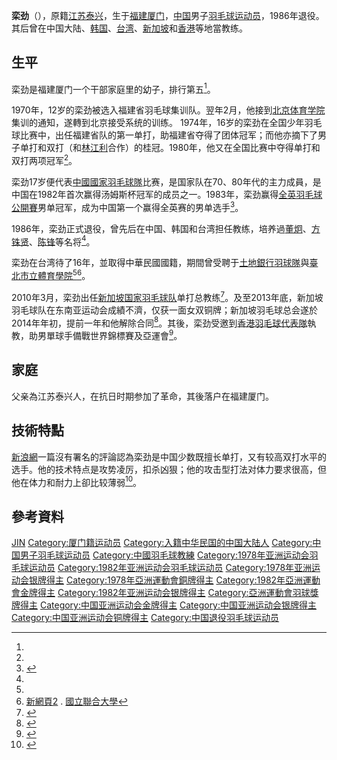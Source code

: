 {{noteTA|G1=Badminton}}
{{Infobox 羽球選手
| playername              = 栾劲
| image                   =
| caption                 = 
| birth_name              = 
| date_of_birth           = {{birth_date_and_age|1958|7|20}}
| place_of_birth          = {{CHN-1949}}[[福建省|福建省]][[厦门市|厦门市]]
| date_of_death           =
| nationality             = {{ROC}}
| residence               =
| height                  =
| weight                  = 
| handedness              = 
| country                 = {{CHN-1949}}{{to}}{{TPE}}
| years_started           = 
| years_retired           = 
| coach                   = 
| event                   = 男子單打、男子雙打
| highest_ranking         =  
| date_of_highest_ranking = 
| current_ranking         = 現已退役
| best_result             = 
| bwf_id                  = 
}}
{{MedalTableTop}}
{{MedalSport | 男子[[羽毛球|羽毛球]]}}
{{MedalCountry | {{CHN}}}}
{{MedalCompetition|[[世界羽毛球锦标赛|世界羽毛球锦标赛]]}}
{{MedalBronze|[[1979年世界羽毛球錦標賽|1979年 杭州]]|男子单打}}
{{MedalSilver|[[1979年世界羽毛球錦標賽|1979年 杭州]]|男子雙打}}
{{MedalCompetition | [[湯姆斯盃|湯姆斯盃]]}}
{{MedalGold  |[[1982年湯姆斯盃|1982年 倫敦]]| 男子團體 }}
{{MedalCompetition | [[世界羽毛球大奖赛总决赛|世界羽毛球大奖赛总决赛]]}}
{{MedalGold  | [[1983年世界羽毛球大獎賽總決賽|1983年 雅加達]] | 男子單打}}
{{MedalBottom}}
'''栾劲'''（{{bd|1958年|7月20日||catIdx=L栾}}），原籍[[江苏|江苏]][[泰兴|泰兴]]，生于[[福建|福建]][[厦门|厦门]]，[[中华人民共和国|中国]]男子[[羽毛球|羽毛球]][[运动员|运动员]]，1986年退役。其后曾在中国大陆、[[韩国|韩国]]、[[台湾|台湾]]、[[新加坡|新加坡]]和[[香港|香港]]等地當教练。

== 生平 ==
栾劲是福建厦门一个干部家庭里的幼子，排行第五<ref name="体育参考"/>。

1970年，12岁的栾劲被选入福建省羽毛球集训队。翌年2月，他接到[[北京体育学院|北京体育学院]]集训的通知，遂轉到北京接受系统的训练。
1974年，16岁的栾劲在全国少年羽毛球比赛中，出任福建省队的第一单打，助福建省夺得了团体冠军；而他亦摘下了男子单打和双打（和[[林江利|林江利]]合作）的桂冠。1980年，他又在全国比赛中夺得单打和双打两项冠军<ref name="体育参考"/>。

栾劲17岁便代表[[中國國家羽毛球隊|中國國家羽毛球隊]]比赛，是国家队在70、80年代的主力成員，是中国在1982年首次赢得汤姆斯杯冠军的成员之一。1983年，栾劲赢得[[全英羽毛球公開賽|全英羽毛球公開賽]]男单冠军，成为中国第一个赢得全英赛的男单选手<ref name="新浪0307">{{cite news|title=羽毛球名将栾劲执教新加坡 力争培养出单打前十选手|url=http://sports.sina.com.cn/o/2010-03-07/06014872567.shtml|newspaper=新浪体育|date=2010-03-07|accessdate=2014-10-27|archive-date=2014-10-27|archive-url=https://web.archive.org/web/20141027074810/http://sports.sina.com.cn/o/2010-03-07/06014872567.shtml|dead-url=no}}</ref>。

1986年，栾劲正式退役，曾先后在中国、韩国和台湾担任教练，培养過[[董炯|董炯]]、[[方铢贤|方铢贤]]、[[陈锋|陈锋]]等名将<ref name="新浪0307"/>。

栾劲在台湾待了16年，並取得中華民國國籍，期間曾受聘于[[土地銀行羽球隊|土地銀行羽球隊]]與[[臺北市立大學天母校區|臺北市立體育學院]]<ref name="新浪0307"/><ref>[http://physical.nuu.edu.tw/guey0070/6_4.htm 新網頁2] {{Wayback|url=http://physical.nuu.edu.tw/guey0070/6_4.htm |date=20161127215426 }}. [[國立聯合大學|國立聯合大學]]</ref>。

2010年3月，栾劲出任[[新加坡国家羽毛球队|新加坡国家羽毛球队]]单打总教练<ref>{{cite news|title=董炯昔日恩师执教新加坡 狮城恐成栾劲最后一站|url=http://sports.163.com/10/0524/12/67EV2B1G00051CAQ.html|newspaper=网易体育|date=2010-05-24|accessdate=2014-10-27|archive-date=2014-10-27|archive-url=https://web.archive.org/web/20141027093101/http://sports.163.com/10/0524/12/67EV2B1G00051CAQ.html|dead-url=no}}</ref>。及至2013年底，新加坡羽毛球队在东南亚运动会成績不濟，仅获一面女双铜牌；新加坡羽毛球总会遂於2014年年初，提前一年和他解除合同<ref>{{cite news|title=新加坡羽球总教练是个重庆人 曾培养皮艳红等名将|url=http://sports.sina.com.cn/yayun2014/o/2014-09-29/01307351606.shtml|newspaper=重庆晨报|date=2014-09-29}}</ref>。其後，栾劲受邀到[[香港羽毛球代表隊|香港羽毛球代表隊]]執教，助男單球手備戰世界錦標賽及亞運會<ref>{{cite news|title=港羽男單實力可上台階|url=http://news.takungpao.com.hk/paper/q/2014/0806/2653291.html|newspaper=大公網|date=2014-08-06}}</ref>。

== 家庭 ==
父亲為江苏泰兴人，在抗日时期参加了革命，其後落户在福建厦门。

==技術特點==
[[新浪網|新浪網]]一篇沒有署名的評論認為栾劲是中国少数既擅长单打，又有较高双打水平的选手。他的技术特点是攻势凌厉，扣杀凶狠；他的攻击型打法对体力要求很高，但他在体力和耐力上卻比较薄弱<ref name="体育参考">{{cite news|title=记羽坛骁将栾劲|url=http://sports.sina.com.cn/others/200001/2822225.shtml|newspaper=体育参考|date=2000-01-28|accessdate=2014-10-27|archive-date=2014-10-27|archive-url=https://web.archive.org/web/20141027075315/http://sports.sina.com.cn/others/200001/2822225.shtml|dead-url=no}}</ref>。

== 參考資料 ==
{{Reflist|2}}

{{汤姆斯杯冠军}}
{{亚洲运动会羽毛球比赛男子团体冠军}}

{{Authority control}}
{{DEFAULTSORT:Luan Jin}}
[[Category:栾姓|JIN]]
[[Category:厦门籍运动员|Category:厦门籍运动员]]
[[Category:入籍中华民国的中国大陆人|Category:入籍中华民国的中国大陆人]]
[[Category:中国男子羽毛球运动员|Category:中国男子羽毛球运动员]]
[[Category:中國羽毛球教練|Category:中國羽毛球教練]]
[[Category:1978年亚洲运动会羽毛球运动员|Category:1978年亚洲运动会羽毛球运动员]]
[[Category:1982年亚洲运动会羽毛球运动员|Category:1982年亚洲运动会羽毛球运动员]]
[[Category:1978年亚洲运动会银牌得主|Category:1978年亚洲运动会银牌得主]]
[[Category:1978年亞洲運動會銅牌得主|Category:1978年亞洲運動會銅牌得主]]
[[Category:1982年亞洲運動會金牌得主|Category:1982年亞洲運動會金牌得主]]
[[Category:1982年亚洲运动会银牌得主|Category:1982年亚洲运动会银牌得主]]
[[Category:亞洲運動會羽球獎牌得主|Category:亞洲運動會羽球獎牌得主]]
[[Category:中国亚洲运动会金牌得主|Category:中国亚洲运动会金牌得主]]
[[Category:中国亚洲运动会银牌得主|Category:中国亚洲运动会银牌得主]]
[[Category:中国亚洲运动会铜牌得主|Category:中国亚洲运动会铜牌得主]]
[[Category:中国退役羽毛球运动员|Category:中国退役羽毛球运动员]]